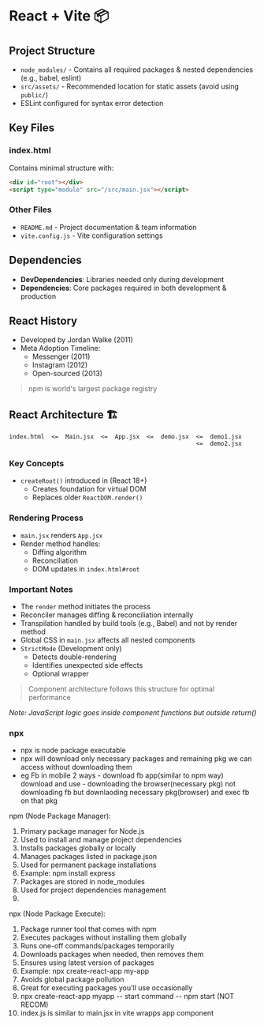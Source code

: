 # React + Vite 📦

## Project Structure

- `node_modules/` - Contains all required packages & nested dependencies (e.g., babel, eslint)
- `src/assets/` - Recommended location for static assets (avoid using `public/`)
- ESLint configured for syntax error detection

## Key Files

### index.html

Contains minimal structure with:

```html
<div id="root"></div>
<script type="module" src="/src/main.jsx"></script>
```

### Other Files

- `README.md` - Project documentation & team information
- `vite.config.js` - Vite configuration settings

## Dependencies

- **DevDependencies**: Libraries needed only during development
- **Dependencies**: Core packages required in both development & production

## React History

- Developed by Jordan Walke (2011)
- Meta Adoption Timeline:
  - Messenger (2011)
  - Instagram (2012)
  - Open-sourced (2013)

> npm is world's largest package registry

## React Architecture 🏗️

```
index.html  <=  Main.jsx  <=  App.jsx  <=  demo.jsx  <=  demo1.jsx
                                                     <=  demo2.jsx
```

### Key Concepts

- `createRoot()` introduced in (React 18+)
  - Creates foundation for virtual DOM
  - Replaces older `ReactDOM.render()`

### Rendering Process

- `main.jsx` renders `App.jsx`
- Render method handles:
  - Diffing algorithm
  - Reconciliation
  - DOM updates in `index.html#root`

### Important Notes

- The `render` method initiates the process
- Reconciler manages diffing & reconciliation internally
- Transpilation handled by build tools (e.g., Babel) and not by render method
- Global CSS in `main.jsx` affects all nested components
- `StrictMode` (Development only)
  - Detects double-rendering
  - Identifies unexpected side effects
  - Optional wrapper

> Component architecture follows this structure for optimal performance

_Note: JavaScript logic goes inside component functions but outside return()_


### npx

- npx is node package executable
- npx will download only necessary packages and remaining pkg we can access without downloading them
- eg Fb in mobile 2 ways - download fb app(similar to npm way) download and use
                         - downloading the browser(necessary pkg) not downloading fb but downlaoding necessary pkg(browser) and exec fb on that pkg

npm (Node Package Manager):
1. Primary package manager for Node.js
2. Used to install and manage project dependencies
3. Installs packages globally or locally
4. Manages packages listed in package.json
5. Used for permanent package installations
6. Example: npm install express
7. Packages are stored in node_modules
8. Used for project dependencies management
9.

npx (Node Package Execute):
1. Package runner tool that comes with npm
2. Executes packages without installing them globally
3. Runs one-off commands/packages temporarily
4. Downloads packages when needed, then removes them
5. Ensures using latest version of packages
6. Example: npx create-react-app my-app
7. Avoids global package pollution
8. Great for executing packages you'll use occasionally
9. npx create-react-app myapp -- start command -- npm start (NOT RECOM)
10. index.js is similar to main.jsx in vite wrapps app component
